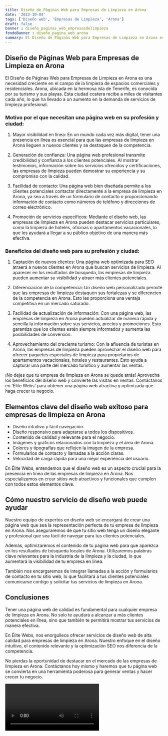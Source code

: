 ```yaml
---
title: Diseño de Páginas Web para Empresas de Limpieza en Arona
date: '2023-10-04'
tags: ['Diseño web', 'Empresas de Limpieza', 'Arona']
draft: false
banner : diseño_paginas_web_empresasdelimpieza
fondoBanner : diseño_pagina_web_arona
summary: El Diseño de Páginas Web para Empresas de Limpieza en Arona es una necesidad creciente en el campo de la limpieza de espacios comerciales y residenciales. Arona, ubicada en la hermosa isla de Tenerife, es conocida por su turismo y sus playas. Esta ciudad costera recibe a miles de visitantes cada año, lo que ha llevado a un aumento en la demanda de servicios de limpieza profesional.
---
```


## Diseño de Páginas Web para Empresas de Limpieza en Arona

El Diseño de Páginas Web para Empresas de Limpieza en Arona es una necesidad creciente en el campo de la limpieza de espacios comerciales y residenciales. Arona, ubicada en la hermosa isla de Tenerife, es conocida por su turismo y sus playas. Esta ciudad costera recibe a miles de visitantes cada año, lo que ha llevado a un aumento en la demanda de servicios de limpieza profesional.

### Motivo por el que necesitan una página web en su profesión y ciudad:

1. Mayor visibilidad en línea: En un mundo cada vez más digital, tener una presencia en línea es esencial para que las empresas de limpieza en Arona lleguen a nuevos clientes y se destaquen de la competencia.

2. Generación de confianza: Una página web profesional transmite credibilidad y confianza a los clientes potenciales. Al mostrar testimonios, información sobre los servicios ofrecidos y certificaciones, las empresas de limpieza pueden demostrar su experiencia y su compromiso con la calidad.

3. Facilidad de contacto: Una página web bien diseñada permite a los clientes potenciales contactar directamente a la empresa de limpieza en Arona, ya sea a través de un formulario de contacto o proporcionando información de contacto como números de teléfono y direcciones de correo electrónico.

4. Promoción de servicios específicos: Mediante el diseño web, las empresas de limpieza en Arona pueden destacar servicios particulares, como la limpieza de hoteles, oficinas o apartamentos vacacionales, lo que les ayudará a llegar a su público objetivo de una manera más efectiva.

### Beneficios del diseño web para su profesión y ciudad:

1. Captación de nuevos clientes: Una página web optimizada para SEO atraerá a nuevos clientes en Arona que buscan servicios de limpieza. Al aparecer en los resultados de búsqueda, las empresas de limpieza pueden aumentar su visibilidad y atraer más clientes potenciales.

2. Diferenciación de la competencia: Un diseño web personalizado permite que las empresas de limpieza destaquen sus fortalezas y se diferencien de la competencia en Arona. Esto les proporciona una ventaja competitiva en un mercado saturado.

3. Facilidad de actualización de información: Con una página web, las empresas de limpieza en Arona pueden actualizar de manera rápida y sencilla la información sobre sus servicios, precios y promociones. Esto garantiza que los clientes estén siempre informados y aumenta las posibilidades de conversión.

4. Aprovechamiento del creciente turismo: Con la afluencia de turistas en Arona, las empresas de limpieza pueden aprovechar el diseño web para ofrecer paquetes especiales de limpieza para propietarios de apartamentos vacacionales, hoteles y restaurantes. Esto ayuda a capturar una parte del mercado turístico y aumentar las ventas.

¡No dejes que tu empresa de limpieza en Arona se quede atrás! Aprovecha los beneficios del diseño web y convierte las visitas en ventas. Contáctanos en 'Élite Webs' para obtener una página web atractiva y optimizada que haga crecer tu negocio.

<GifSeo />

<Cta />

## Elementos clave del diseño web exitoso para empresas de limpieza en Arona

- Diseño intuitivo y fácil navegación.
- Diseño responsivo para adaptarse a todos los dispositivos.
- Contenido de calidad y relevante para el negocio.
- Imágenes y gráficos relacionados con la limpieza y el área de Arona.
- Colores y tipografías que reflejen la imagen de la empresa.
- Formularios de contacto y llamadas a la acción claras.
- Velocidad de carga rápida para una mejor experiencia del usuario.

En Élite Webs, entendemos que el diseño web es un aspecto crucial para la presencia en línea de las empresas de limpieza en Arona. Nos especializamos en crear sitios web atractivos y funcionales que cumplen con todos estos elementos clave.

## Cómo nuestro servicio de diseño web puede ayudar

Nuestro equipo de expertos en diseño web se encargará de crear una página web que sea la representación perfecta de tu empresa de limpieza en Arona. Nos aseguraremos de que tu sitio web tenga un diseño elegante y profesional que sea fácil de navegar para tus clientes potenciales.

Además, optimizaremos el contenido de tu página web para que aparezca en los resultados de búsqueda locales de Arona. Utilizaremos palabras clave relevantes para la industria de la limpieza y la ciudad, lo que aumentará la visibilidad de tu empresa en línea.

También nos encargaremos de integrar llamadas a la acción y formularios de contacto en tu sitio web, lo que facilitará a tus clientes potenciales comunicarse contigo y solicitar tus servicios de limpieza en Arona.

## Conclusiones

Tener una página web de calidad es fundamental para cualquier empresa de limpieza en Arona. No solo te ayudará a alcanzar a más clientes potenciales en línea, sino que también te permitirá mostrar tus servicios de manera efectiva.

En Élite Webs, nos enorgullece ofrecer servicios de diseño web de alta calidad para empresas de limpieza en Arona. Nuestro enfoque en el diseño intuitivo, el contenido relevante y la optimización SEO nos diferencia de la competencia.

No pierdas la oportunidad de destacar en el mercado de las empresas de limpieza en Arona. Contáctanos hoy mismo y haremos que tu página web se convierta en una herramienta poderosa para generar ventas y hacer crecer tu negocio.

<Video />

<CtaBot job='Empresas de Limpieza' city='Arona'/>

<Gmaps query='Arona+españa+maps' />